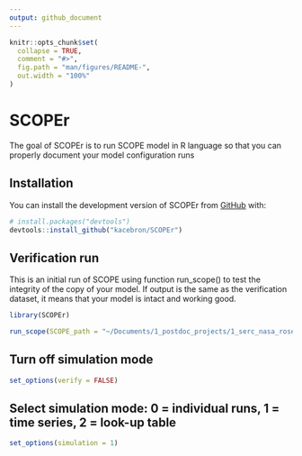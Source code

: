 ```yaml
---
output: github_document
---
```


<!-- README.md is generated from README.Rmd. Please edit that file -->

```r
knitr::opts_chunk$set(
  collapse = TRUE,
  comment = "#>",
  fig.path = "man/figures/README-",
  out.width = "100%"
)
```

# SCOPEr

<!-- badges: start -->
<!-- badges: end -->

The goal of SCOPEr is to run SCOPE model in R language so that you can properly document your model configuration runs

## Installation

You can install the development version of SCOPEr from [GitHub](https://github.com/) with:

``` r
# install.packages("devtools")
devtools::install_github("kacebron/SCOPEr")
```

## Verification run

This is an initial run of SCOPE using function run_scope() to test the integrity of the copy of your model.
If output is the same as the verification dataset, it means that your model is intact and working good.

```r
library(SCOPEr)

run_scope(SCOPE_path = "~/Documents/1_postdoc_projects/1_serc_nasa_roses/02_projects/SCOPE/SCOPE.m") # copy the filepath where SCOPE.m is located in your computer then paste it as the SCOPE_path argument
```

## Turn off simulation mode

```r
set_options(verify = FALSE)
```

## Select simulation mode: 0 = individual runs, 1 = time series, 2 = look-up table

```r
set_options(simulation = 1)
```


